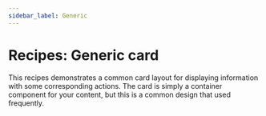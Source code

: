 ```yaml
---
sidebar_label: Generic
---
```


# Recipes: Generic card

This recipes demonstrates a common card layout for displaying information with some corresponding actions. The card is simply a container component for your content,
but this is a common design that used frequently.

<RecipeDemo initialpath="/recipes/card/card.html" />

